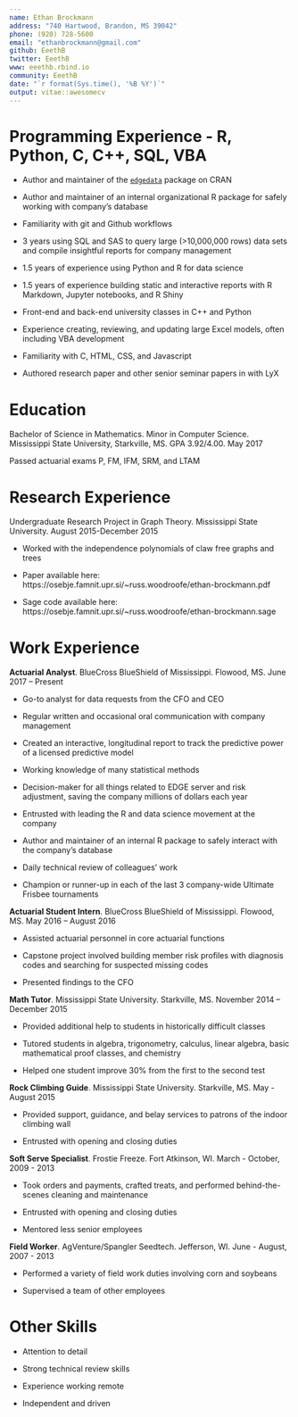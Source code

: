 ```yaml
---
name: Ethan Brockmann
address: "740 Hartwood, Brandon, MS 39042"
phone: (920) 728-5600
email: "ethanbrockmann@gmail.com"
github: EeethB
twitter: EeethB
www: eeethb.rbind.io
community: EeethB
date: "`r format(Sys.time(), '%B %Y')`"
output: vitae::awesomecv
---
```


# Programming Experience - R, Python, C, C++, SQL, VBA

  - Author and maintainer of the [`edgedata`](https://github.com/ArctiCondor/edgedata) package on CRAN
  
  - Author and maintainer of an internal organizational R package for safely working with company's database
  
  - Familiarity with git and Github workflows
  
  - 3 years using SQL and SAS to query large (>10,000,000 rows) data sets and compile insightful reports for company management
  
  - 1.5 years of experience using Python and R for data science
  
  - 1.5 years of experience building static and interactive reports with R Markdown, Jupyter notebooks, and R Shiny

  - Front-end and back-end university classes in C++ and Python
  
  - Experience creating, reviewing, and updating large Excel models, often including VBA development
  
  - Familiarity with C, HTML, CSS, and Javascript
  
  - Authored research paper and other senior seminar papers in \LaTeX with LyX

# Education

Bachelor of Science in Mathematics. Minor in Computer Science. Mississippi State University, Starkville, MS. GPA 3.92/4.00. May 2017 

Passed actuarial exams P, FM, IFM, SRM, and LTAM

# Research Experience

Undergraduate Research Project in Graph Theory. Mississippi State University. August 2015-December 2015 

  - Worked with the independence polynomials of claw free graphs and trees 

  - Paper available here: https://osebje.famnit.upr.si/~russ.woodroofe/ethan-brockmann.pdf 

  - Sage code available here: https://osebje.famnit.upr.si/~russ.woodroofe/ethan-brockmann.sage

# Work Experience

**Actuarial Analyst**. BlueCross BlueShield of Mississippi. Flowood, MS. June 2017 – Present 
  
  - Go-to analyst for data requests from the CFO and CEO
  
  - Regular written and occasional oral communication with company management
  
  - Created an interactive, longitudinal report to track the predictive power of a licensed predictive model
  
  - Working knowledge of many statistical methods
  
  - Decision-maker for all things related to EDGE server and risk adjustment, saving the company millions of dollars each year

  - Entrusted with leading the R and data science movement at the company
  
  - Author and maintainer of an internal R package to safely interact with the company's database
  
  - Daily technical review of colleagues' work
  
  - Champion or runner-up in each of the last 3 company-wide Ultimate Frisbee tournaments
  
**Actuarial Student Intern**. BlueCross BlueShield of Mississippi. Flowood, MS. May 2016 – August 2016 

  - Assisted actuarial personnel in core actuarial functions 

  - Capstone project involved building member risk profiles with diagnosis codes and searching for suspected missing codes
  
  - Presented findings to the CFO

**Math Tutor**. Mississippi State University. Starkville, MS. November 2014 – December 2015 

  - Provided additional help to students in historically difficult classes 

  - Tutored students in algebra, trigonometry, calculus, linear algebra, basic mathematical proof classes, and chemistry 
  
  - Helped one student improve 30% from the first to the second test
   
**Rock Climbing Guide**. Mississippi State University. Starkville, MS. May - August 2015

  - Provided support, guidance, and belay services to patrons of the indoor climbing wall
  
  - Entrusted with opening and closing duties
  
**Soft Serve Specialist**. Frostie Freeze. Fort Atkinson, WI. March - October, 2009 - 2013

  - Took orders and payments, crafted treats, and performed behind-the-scenes cleaning and maintenance
  
  - Entrusted with opening and closing duties
  
  - Mentored less senior employees
  
**Field Worker**. AgVenture/Spangler Seedtech. Jefferson, WI. June - August, 2007 - 2013

  - Performed a variety of field work duties involving corn and soybeans
  
  - Supervised a team of other employees
  
# Other Skills

 - Attention to detail
 
 - Strong technical review skills
 
 - Experience working remote
 
 - Independent and driven
 